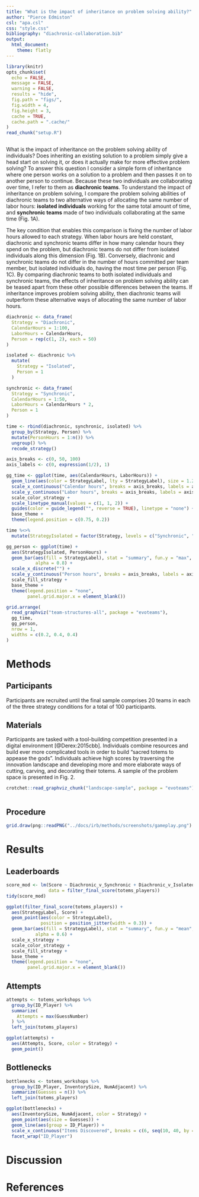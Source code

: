 ```yaml
---
title: "What is the impact of inheritance on problem solving ability?"
author: "Pierce Edmiston"
csl: "apa.csl"
css: "style.css"
bibliography: "diachronic-collaboration.bib"
output:
  html_document:
    theme: flatly
---
```


```r
library(knitr)
opts_chunk$set(
  echo = FALSE,
  message = FALSE,
  warning = FALSE,
  results = "hide",
  fig.path = "figs/",
  fig.width = 4,
  fig.height = 3,
  cache = TRUE,
  cache.path = ".cache/"
)
read_chunk("setup.R")
```

```r
```

What is the impact of inheritance on the problem solving ability of individuals? Does inheriting an existing solution to a problem simply give a head start on solving it, or does it actually make for more effective problem solving? To answer this question I consider a simple form of inheritance where one person works on a solution to a problem and then passes it on to another person to continue. Because these two individuals are collaborating over time, I refer to them as **diachronic teams**. To understand the impact of inheritance on problem solving, I compare the problem solving abilities of diachronic teams to two alternative ways of allocating the same number of labor hours: **isolated individuals** working for the same total amount of time, and **synchronic teams** made of two individuals collaborating at the same time (Fig. 1A).

The key condition that enables this comparison is fixing the number of labor hours allowed to each strategy. When labor hours are held constant, diachronic and synchronic teams differ in how many calendar hours they spend on the problem, but diachronic teams do not differ from isolated individuals along this dimension (Fig. 1B). Conversely, diachronic and synchronic teams do not differ in the number of hours committed per team member, but isolated individuals do, having the most time per person (Fig. 1C). By comparing diachronic teams to both isolated individuals and synchronic teams, the effects of inheritance on problem solving ability can be teased apart from these other possible differences between the teams. If inheritance improves problem solving ability, then diachronic teams will outperform these alternative ways of allocating the same number of labor hours.

```r
diachronic <- data_frame(
  Strategy = "Diachronic",
  CalendarHours = 1:100,
  LaborHours = CalendarHours,
  Person = rep(c(1, 2), each = 50)
)

isolated <- diachronic %>%
  mutate(
    Strategy = "Isolated",
    Person = 1
  )

synchronic <- data_frame(
  Strategy = "Synchronic",
  CalendarHours = 1:50,
  LaborHours = CalendarHours * 2,
  Person = 1
)

time <- rbind(diachronic, synchronic, isolated) %>%
  group_by(Strategy, Person) %>%
  mutate(PersonHours = 1:n()) %>%
  ungroup() %>%
  recode_strategy()

axis_breaks <- c(0, 50, 100)
axis_labels <- c(0, expression(1/2), 1)

gg_time <- ggplot(time, aes(CalendarHours, LaborHours)) +
  geom_line(aes(color = StrategyLabel, lty = StrategyLabel), size = 1.2) +
  scale_x_continuous("Calendar hours", breaks = axis_breaks, labels = axis_labels) +
  scale_y_continuous("Labor hours", breaks = axis_breaks, labels = axis_labels) +
  scale_color_strategy +
  scale_linetype_manual(values = c(1, 1, 2)) +
  guides(color = guide_legend("", reverse = TRUE), linetype = "none") +
  base_theme +
  theme(legend.position = c(0.75, 0.2))

time %<>%
  mutate(StrategyIsolated = factor(Strategy, levels = c("Synchronic", "Diachronic", "Isolated")))

gg_person <- ggplot(time) +
  aes(StrategyIsolated, PersonHours) +
  geom_bar(aes(fill = StrategyLabel), stat = "summary", fun.y = "max",
           alpha = 0.8) +
  scale_x_discrete("") +
  scale_y_continuous("Person hours", breaks = axis_breaks, labels = axis_labels) +
  scale_fill_strategy +
  base_theme +
  theme(legend.position = "none",
        panel.grid.major.x = element_blank())

grid.arrange(
  read_graphviz("team-structures-all", package = "evoteams"),
  gg_time,
  gg_person,
  nrow = 1,
  widths = c(0.2, 0.4, 0.4)
)
```

# Methods

## Participants

Participants are recruited until the final sample comprises 20 teams in each of the three strategy conditions for a total of 100 participants.

## Materials

Participants are tasked with a tool-building competition presented in a digital environment [@Derex:2015cbb]. Individuals combine resources and build ever more complicated tools in order to build "sacred totems to appease the gods". Individuals achieve high scores by traversing the innovation landscape and developing more and more elaborate ways of cutting, carving, and decorating their totems. A sample of the problem space is presented in Fig. 2.


```r
crotchet::read_graphviz_chunk("landscape-sample", package = "evoteams")
```

```r
```

## Procedure

```r
grid.draw(png::readPNG("../docs/irb/methods/screenshots/gameplay.png") %>% rasterGrob())
```

# Results

## Leaderboards

```r
score_mod <- lm(Score ~ Diachronic_v_Synchronic + Diachronic_v_Isolated,
                data = filter_final_score(totems_players))
tidy(score_mod)
```

```r
ggplot(filter_final_score(totems_players)) +
  aes(StrategyLabel, Score) +
  geom_point(aes(color = StrategyLabel),
             position = position_jitter(width = 0.3)) +
  geom_bar(aes(fill = StrategyLabel), stat = "summary", fun.y = "mean",
           alpha = 0.6) +
  scale_x_strategy +
  scale_color_strategy +
  scale_fill_strategy +
  base_theme +
  theme(legend.position = "none",
        panel.grid.major.x = element_blank())
```

## Attempts

```r
attempts <- totems_workshops %>%
  group_by(ID_Player) %>%
  summarize(
    Attempts = max(GuessNumber)
  ) %>%
  left_join(totems_players)

ggplot(attempts) +
  aes(Attempts, Score, color = Strategy) +
  geom_point()
```

## Bottlenecks

```r
bottlenecks <- totems_workshops %>%
  group_by(ID_Player, InventorySize, NumAdjacent) %>%
  summarize(Guesses = n()) %>%
  left_join(totems_players)

ggplot(bottlenecks) +
  aes(InventorySize, NumAdjacent, color = Strategy) +
  geom_point(aes(size = Guesses)) +
  geom_line(aes(group = ID_Player)) +
  scale_x_continuous("Items Discovered", breaks = c(6, seq(10, 40, by = 5))) +
  facet_wrap("ID_Player")
```

# Discussion

# References
